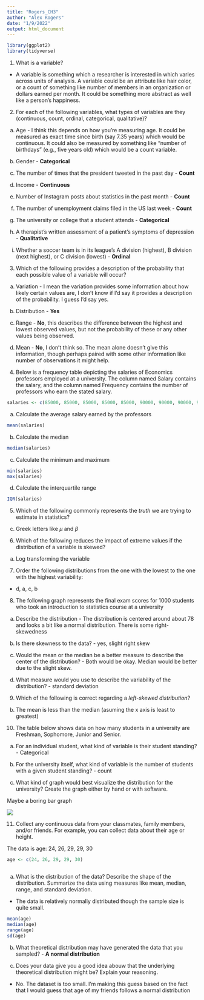 ```yaml
---
title: "Rogers_CH3"
author: "Alex Rogers"
date: "1/9/2022"
output: html_document
---
```


```r
library(ggplot2)
library(tidyverse)
```



1. What is a variable?

- A variable is something which a researcher is interested in which varies across units of analysis. A variable could be an attribute like hair color, or a count of something like number of members in an organization or dollars earned per month. It could be something more abstract as well like a person's happiness.

2. For each of the following variables, what types of variables are they (continuous, count, ordinal, categorical, qualitative)?

a. Age - I think this depends on how you're measuring age. It could be measured as exact time since birth (say 7.35 years) which would be continuous. It could also be measured by something like "number of birthdays" (e.g., five years old) which would be a count variable.

b. Gender - **Categorical**

c. The number of times that the president tweeted in the past day - **Count**

d. Income - **Continuous**

e. Number of Instagram posts about statistics in the past month - **Count**

f. The number of unemployment claims filed in the US last week - **Count**

g. The university or college that a student attends - **Categorical**

h. A therapist's written assessment of a patient's symptoms of depression - **Qualitative**

i. Whether a soccer team is in its league's A division (highest), B division (next highest), or C division (lowest) - **Ordinal**

3. Which of the following provides a description of the probability that each possible value of a variable will occur?

a. Variation - I mean the variation provides some information about how likely certain values are, I don't know if I'd say it provides a description of the probability. I guess I'd say yes.

b. Distribution - **Yes**

c. Range - **No**, this describes the difference between the highest and lowest observed values, but not the probability of these or any other values being observed.

d. Mean - **No**, I don't think so. The mean alone doesn't give this information, though perhaps paired with some other information like number of observations it might help.

4.	Below is a frequency table depicting the salaries of Economics professors employed at a university. The column named Salary contains the salary, and the column named Frequency contains the number of professors who earn the stated salary.


```r

salaries <- c(85000, 85000, 85000, 85000, 85000, 90000, 90000, 90000, 90000, 100000, 120000, 120000, 125000, 125000, 125000, 130000, 130000)


```

a. Calculate the average salary earned by the professors

```r

mean(salaries)


```
b. Calculate the median

```r

median(salaries)


```

c. Calculate the minimum and maximum

```r

min(salaries)
max(salaries)

```
d. Calculate the interquartile range

```r

IQR(salaries)


```

5. Which of the following commonly represents the *truth* we are trying to estimate in statistics?

c. Greek letters like $\mu$ and $\beta$

6. Which of the following reduces the impact of extreme values if the distribution of a variable is skewed? 

a. Log transforming the variable

7. Order the following distributions from the one with the lowest to the one with the highest variability:

- d, a, c, b

8. The following graph represents the final exam scores for 1000 students who took an introduction to statistics course at a university

a. Describe the distribution - The distribution is centered around about 78 and looks a bit like a normal distribution. There is some right-skewedness

b. Is there skewness to the data? - yes, slight right skew

c. Would the mean or the median be a better measure to describe the center of the distribution? - Both would be okay. Median would be better due to the slight skew.

d. What measure would you use to describe the variability of the distribution? - standard deviation

9. Which of the following is correct regarding a *left-skewed distribution*?

b. The mean is less than the median (asuming the x axis is least to greatest)

10. The table below shows data on how many students in a university are Freshman, Sophomore, Junior and Senior.

a. For an individual student, what kind of variable is their student standing? - Categorical

b.	For the university itself, what kind of variable is the number of students with a given student standing? - count

c. What kind of graph would best visualize the distribution for the university? Create the graph either by hand or with software.


Maybe a boring bar graph

![](/Users/alexr/Downloads/IMG_1489.jpg)


11. Collect any continuous data from your classmates, family members, and/or friends. For example, you can collect data about their age or height.

The data is age: 24, 26, 29, 29, 30

```r
age <- c(24, 26, 29, 29, 30)



```


a. What is the distribution of the data? Describe the shape of the distribution. Summarize the data using measures like mean, median, range, and standard deviation.

- The data is relatively normally distributed though the sample size is quite small.

```r

mean(age)
median(age)
range(age)
sd(age)


```

b. What theoretical distribution may have generated the data that you sampled? - **A normal distribution**

c. Does your data give you a good idea abouw that the underlying theoretical distribution might be? Explain your reasoning.

- No. The dataset is too small. I'm making this guess based on the fact that I would guess that age of my friends follows a normal distribution